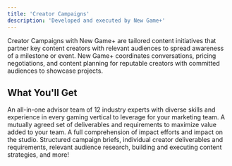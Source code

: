 ```yaml
---
title: 'Creator Campaigns'
description: 'Developed and executed by New Game+'
---
```


Creator Campaigns with New Game+ are tailored content initiatives that partner key content creators with relevant audiences to spread awareness of a milestone or event. New Game+ coordinates conversations, pricing negotiations, and content planning for reputable creators with committed audiences to showcase projects.

## What You'll Get
<AccordionGroup>
  <Accordion title="Advisory">
  An all-in-one advisor team of 12 industry experts with diverse skills and experience in every gaming vertical to leverage for your marketing team.
</Accordion>
  <Accordion title="Full Control">
  A mutually agreed set of deliverables and requirements to maximize value added to your team. A full comprehension of impact efforts and impact on the studio.
  </Accordion>
  <Accordion title="Organization">
  Structured campaign briefs, individual creator deliverables and requirements, relevant audience research, building and executing content strategies, and more!
  </Accordion>
</AccordionGroup>